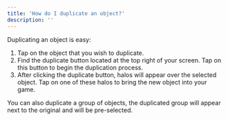 ```yaml
---
title: 'How do I duplicate an object?'
description: ''
---
```


Duplicating an object is easy:

1. Tap on the object that you wish to duplicate.
2. Find the duplicate button located at the top right of your screen. Tap on this button to begin the duplication process.
3. After clicking the duplicate button, halos will appear over the selected object. Tap on one of these halos to bring the new object into your game.

You can also duplicate a group of objects, the duplicated group will appear next to the original and will be pre-selected.
